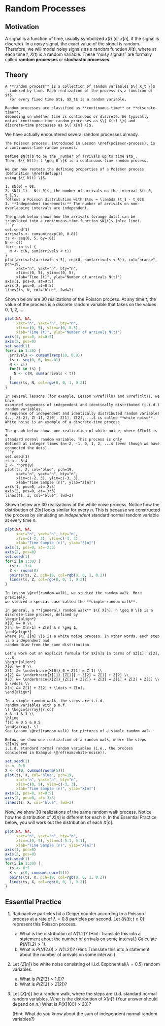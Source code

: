 # Random Processes {#random-process}

## Motivation {-}

A signal is a function of time, usually symbolized $x(t)$ (or $x[n]$, if the 
signal is discrete). 
In a _noisy_ signal, the exact value of the signal is 
random. Therefore, we will model noisy signals as a 
random function $X(t)$, where at each time $t$, 
$X(t)$ is a random variable. These "noisy signals" are 
formally called **random processes** or **stochastic processes**.


## Theory {-}

```definition
A **random process** is a collection of random variables $\{ X_t \}$ 
  indexed by time. Each realization of the process is a function of $t$. 
  For every fixed time $t$, $X_t$ is a random variable.
  
Random processes are classified as **continuous-time** or **discrete-time**, 
depending on whether time is continuous or discrete. We typically 
notate continuous-time random processes as $\{ X(t) \}$ and 
discrete-time processes as $\{ X[n] \}$.
```

We have actually encountered several random processes already.

```example
The Poisson process, introduced in Lesson \@ref(poisson-process), is 
a continuous-time random process.

Define $N(t)$ to be the _number of arrivals up to time $t$_. 
Then, $\{ N(t); t \geq 0 \}$ is a continuous-time random process. 

We can now restate the defining properties of a Poisson process (Definition \@ref(def:pp)) 
using $\{ N(t) \}$.

1. $N(0) = 0$.
2. $N(t_1) - N(t_0)$, the number of arrivals on the interval $(t_0, t_1)$, 
follows a Poisson distribution with $\mu = \lambda (t_1 - t_0)$
3. **Independent increments:** The number of arrivals on non-overlapping intervals are independent.

The graph below shows how the arrivals (orange dots) can be 
translated into a continuous-time function $N(t)$ (blue line).
```r
set.seed(1)
arrivals <- cumsum(rexp(10, 0.8))
ts <- seq(0, 5, by=.01)
N <- c()
for(t in ts) {
  N <- c(N, sum(arrivals < t))
}
plot(arrivals[arrivals < 5], rep(0, sum(arrivals < 5)), col="orange", pch=19,
     xaxt="n", yaxt="n", bty="n",
     xlim=c(0, 5), ylim=c(0, 5),
     xlab="Time (t)", ylab="Number of arrivals N(t)")
axis(1, pos=0, at=0:5)
axis(2, pos=0, at=0:5)
lines(ts, N, col="blue", lwd=2)
```

Shown below are 30 realizations of the Poisson process. 
At any time $t$, the value of the process is a discrete 
random variable that takes on the values 0, 1, 2, ....

```r
plot(NA, NA,
     xaxt="n", yaxt="n", bty="n",
     xlim=c(0, 5), ylim=c(0, 8.5),
     xlab="Time (t)", ylab="Number of arrivals N(t)")
axis(1, pos=0, at=0:5)
axis(2, pos=0)
set.seed(1)
for(i in 1:30) {
  arrivals <- cumsum(rexp(10, 0.8))
  ts <- seq(0, 6, by=.01)
  N <- c()
  for(t in ts) {
    N <- c(N, sum(arrivals < t))
  }
  lines(ts, N, col=rgb(0, 0, 1, 0.2))
}
```

```example
In several lessons (for example, Lesson \@ref(lln) and \@ref(clt)), we have 
examined sequences of independent and identically distributed (i.i.d.) random variables. 
A sequence of independent and identically distributed random variables 
$.., Z[-2], Z[-1], Z[0], Z[1], Z[2], ...$ is called **white noise**. 
White noise is an example of a discrete-time process.

The graph below shows one realization of white noise, where $Z[n]$ is a 
standard normal random variable. This process is only 
defined at integer times $n=-2, -1, 0, 1, 2, ...$ (even though we have 
connected the dots).
```r
set.seed(1)
ts <- -3:4
Z <- rnorm(8)
plot(ts, Z, col="blue", pch=19,
     xaxt="n", yaxt="n", bty="n",
     xlim=c(-2, 3), ylim=c(-3, 3),
     xlab="Time Sample (n)", ylab="Z[n]")
axis(1, pos=0, at=-2:3)
axis(2, pos=0, at=-3:3)
lines(ts, Z, col="blue", lwd=2)
```

Shown below are 30 realizations of the white noise process. Notice how 
the distribution of $Z[n]$ looks similar for every $n$. This is because 
we constructed the process by simulating an _independent_ standard normal 
random variable at every time $n$.

```r
plot(NA, NA,
     xaxt="n", yaxt="n", bty="n",
     xlim=c(-2, 3), ylim=c(-3, 3),
     xlab="Time Sample (n)", ylab="Z[n]")
axis(1, pos=0, at=-2:3)
axis(2, pos=0)
set.seed(1)
for(i in 1:30) {
  ts <- -3:4
  Z <- rnorm(8)
  points(ts, Z, pch=19, col=rgb(0, 0, 1, 0.2))
  lines(ts, Z, col=rgb(0, 0, 1, 0.2))
}
```

```example
In Lesson \@ref(random-walk), we studied the random walk. More precisely, 
we studied a special case called the **simple random walk**.

In general, a **(general) random walk** $\{ X[n]; n \geq 0 \}$ is a discrete-time process, defined by 
\begin{align*} 
X[0] &= 0 \\
X[n] &= X[n-1] + Z[n] & n \geq 1, 
\end{align*}
where $\{ Z[n] \}$ is a white noise process. In other words, each step is a independent and 
random draw from the same distribution.

Let's work out an explicit formula for $X[n]$ in terms of $Z[1], Z[2], ...$.
\begin{align*} 
X[0] &= 0 \\
X[1] &= \underbrace{X[0]}_0 + Z[1] = Z[1] \\
X[2] &= \underbrace{X[1]}_{Z[1]} + Z[2] = Z[1] + Z[2] \\
X[3] &= \underbrace{X[2]}_{Z[1] + Z[2]} + Z[3] = Z[1] + Z[2] + Z[3] \\
& \vdots \\
X[n] &= Z[1] + Z[2] + \ldots + Z[n].
\end{align*}

In a simple random walk, the steps are i.i.d. 
random variables with p.m.f. 
\[ \begin{array}{r|cc}
z & -1 & 1 \\
\hline
f(z) & 0.5 & 0.5
\end{array}. \]
See Lesson \@ref(random-walk) for pictures of a simple random walk.

Below, we show one realization of a random walk, where the steps $Z[n]$ are 
i.i.d. standard normal random variables (i.e., the process
considered in Example \@ref(exm:white-noise)).
```
```r
set.seed(1)
ts <- 0:5
X <- c(0, cumsum(rnorm(5)))
plot(ts, X, col="blue", pch=19,
     xaxt="n", yaxt="n", bty="n",
     xlim=c(0, 5), ylim=c(-3, 3),
     xlab="Time Sample (n)", ylab="X[n]")
axis(1, pos=0, at=0:5)
axis(2, pos=0, at=-3:3)
lines(ts, X, col="blue", lwd=2)
```

Now, we show 30 realizations of the same random walk process. Notice how the distribution of 
$X[n]$ is different for each $n$. In the Essential Practice below, you will work out the 
distribution of each $X[n]$.

```r
plot(NA, NA,
     xaxt="n", yaxt="n", bty="n",
     xlim=c(0, 5), ylim=c(-5.1, 5.1),
     xlab="Time Sample (n)", ylab="X[n]")
axis(1, pos=0)
axis(2, pos=0)
set.seed(1)
for(i in 1:30) {
  ts <- 0:5
  X <- c(0, cumsum(rnorm(5)))
  points(ts, X, pch=19, col=rgb(0, 0, 1, 0.2))
  lines(ts, X, col=rgb(0, 0, 1, 0.2))
}
```

## Essential Practice {-}

1. Radioactive particles hit a Geiger counter according to a Poisson process 
at a rate of $\lambda=0.8$ particles per second. Let $\{ N(t); t \geq 0 \}$ represent this Poisson process.

    a. What is the distribution of $N(1.2)$? (Hint: Translate this into a statement about the number of arrivals 
    on some interval.) Calculate $P(N(1.2) > 1)$.
    b. What is $P(N(2.0) > N(1.2))$? (Hint: Translate this into a statement about the number of arrivals on some 
    interval.)
    
2. Let $\{Z[n]\}$ be white noise consisting of i.i.d. 
$\text{Exponential}(\lambda=0.5)$ random variables.

    a. What is $P(Z[2] > 1.0)$?
    b. What is $P(Z[3] > Z[2])$?

3. Let $\{ X[n] \}$ be a random walk, where the steps are i.i.d. standard normal 
random variables. What is the distribution of $X[n]$? (Your answer should depend on $n$.) What is 
$P(X[100] > 20)$?

    (Hint: What do you know about the sum of independent normal random variables?)
